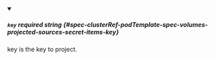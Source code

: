 
<details className="config-field" data-expandable="false" open>
<summary>

##### `key` <span className="config-field-required" data-required="true">required</span> <span className="config-field-type">string</span> <span className="config-field-default"></span> <span className="config-field-enum"></span> {#spec-clusterRef-podTemplate-spec-volumes-projected-sources-secret-items-key}

key is the key to project.

</summary>



</details>

